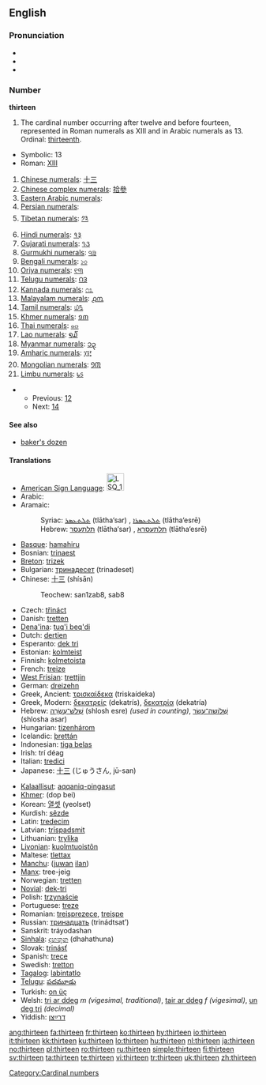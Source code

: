 {{wikipedia}}
==English==

===Pronunciation===
* {{IPA|/θɜː(r)ˈtiːn/}}
* {{audio|en-us-thirteen.ogg|Audio (US)}}
* {{rhymes|iːn}}

===Number===
'''thirteen'''

# The cardinal number occurring after twelve and before fourteen, represented in Roman numerals as XIII and in Arabic numerals as 13. Ordinal: [[thirteenth]].

*Symbolic: 13
*Roman: [[XIII]]
# [[w:Chinese numerals|Chinese numerals]]: [[十三]]
# [[w:Chinese numerals|Chinese complex numerals]]: [[拾參]]
# [[w:Eastern Arabic numerals|Eastern Arabic numerals]]: {{ARchar|[[١٣]]}}
# [[w:Eastern Arabic numerals|Persian numerals]]: {{FAchar|[[۱۳]]}}
# [[w:Indian numerals|Tibetan numerals]]: [[༡༣]]
# [[w:Indian numerals|Hindi numerals]]: [[१३]]
# [[w:Indian numerals|Gujarati numerals]]: [[૧૩]]
# [[w:Indian numerals|Gurmukhi numerals]]: [[੧੩]]
# [[w:Indian numerals|Bengali numerals]]: [[১৩]]
# [[w:Indian numerals|Oriya numerals]]: [[୧୩]]
# [[w:Indian numerals|Telugu numerals]]: [[౧౩]]
# [[w:Indian numerals|Kannada numerals]]: [[೧೩]]
# [[w:Indian numerals|Malayalam numerals]]: [[൧൩]]
# [[w:Indian numerals|Tamil numerals]]: [[௰௩]]
# [[w:Khmer script|Khmer numerals]]: [[១៣]]
# [[w:Thai numerals|Thai numerals]]: [[๑๓]]
# [[w:Lao alphabet|Lao numerals]]: [[໑໓]]
# [[w:Burmese alphabet|Myanmar numerals]]: [[၁၃]]
# [[w:Amharic language|Amharic numerals]]: [[፲፫]]
# [[w:Mongolian alphabet|Mongolian numerals]]: [[᠑᠓]]
# [[w:Limbu language|Limbu numerals]]: [[᥇᥉]]

**Previous: [[twelve|12]]
**Next: [[fourteen|14]]

====See also====
*[[baker's dozen]]

====Translations====
{{top}}
*[[American Sign Language]]: [[Image:LSQ 13.jpg|35px]]
*Arabic: {{Arab|[[ثلاثة عشر]]}} {{IPAchar|(θalāθat ʕášar)}}
*Aramaic:
*:Syriac: [[ܬܠܬܥܣܪ]] (tlātha‘sar) {{m}}, [[ܬܠܬܥܣܪܐ]] (tlātha‘esrē) {{f}}
*:Hebrew: [[תלתעסר]] (tlātha‘sar) {{m}}, [[תלתעסרא]] (tlātha‘esrē) {{f}}
*[[Basque]]: [[hamahiru]]
*Bosnian: [[trinaest]]
*[[Breton]]: [[trizek]]
*Bulgarian: [[тринадесет]] (trinadeset)
*Chinese: [[十三]] (shísān)
*:Teochew: san1zab8, sab8
*Czech: [[třináct]]
*Danish: [[tretten]]
*[[Dena'ina]]: [[tuq'i beq'di]]
*Dutch: [[dertien]] {{f}}
*Esperanto: [[dek tri]]
*Estonian: [[kolmteist]]
*Finnish: [[kolmetoista]]
*French: [[treize]] {{m}}
*[[West Frisian]]: [[trettjin]]
*German: [[dreizehn]] {{f}}
*Greek, Ancient: [[τρισκαίδεκα]] (triskaídeka)
*Greek, Modern: [[δεκατρείς]] (dekatrís), [[δεκατρία]] (dekatría)
*Hebrew: [[שלוש עשרה|שְׁלֹשׁ־עֶשְׂרֵה]] (shlosh esre) {{f}} ''(used in counting)'', [[שלושה עשר|שְׁלוֹשָה־עָשָׂר]] (shlosha asar) {{m}}
*Hungarian: [[tizenhárom]]
*Icelandic: [[þrettán]]
*Indonesian: [[tiga belas]]
*Irish: trí déag
*Italian: [[tredici]] {{m}}
*Japanese: [[十三]] (じゅうさん, jū-san)
{{mid}}
*[[Kalaallisut]]: [[aqqaniq-pingasut]]
*[[Khmer]]: {{KMchar|[[ដប់បី]]}} (dop bei)
*Korean: [[열셋]] (yeolset)
*Kurdish: [[sêzde]]
*Latin: [[tredecim]]
*Latvian: [[trīspadsmit]]
*Lithuanian: [[trylika]]
*[[Livonian]]: [[kuolmtuoistõn]]
*Maltese: [[tlettax]]
*[[Manchu]]: ([[juwan]] [[ilan]])
*[[Manx]]: tree-jeig
*Norwegian: [[tretten]]
*[[Novial]]: [[dek-tri]]
*Polish: [[trzynaście]]
*Portuguese: [[treze]]
*Romanian: [[treisprezece]], [[treişpe]] {{italbrac|informal}}
*Russian: [[тринадцать]] (trinádtsat’)
*Sanskrit: tráyodashan
*[[Sinhala]]: [[දහතුන]] (dhahathuna)
*Slovak: [[trinásť]]
*Spanish: [[trece]]
*Swedish: [[tretton]]
*[[Tagalog]]: [[labintatlo]]
*[[Telugu]]: [[పదమూడు]]
*Turkish: [[on üç]]
*Welsh: [[tri ar ddeg]] ''m (vigesimal, traditional)'', [[tair ar ddeg]] ''f (vigesimal)'', [[un deg tri]] ''(decimal)''
*Yiddish: [[דרײַצן]]
{{bottom}}

[[Category:Cardinal numbers]]

[[ang:thirteen]]
[[fa:thirteen]]
[[fr:thirteen]]
[[ko:thirteen]]
[[hy:thirteen]]
[[io:thirteen]]
[[it:thirteen]]
[[kk:thirteen]]
[[ku:thirteen]]
[[lo:thirteen]]
[[hu:thirteen]]
[[nl:thirteen]]
[[ja:thirteen]]
[[no:thirteen]]
[[pl:thirteen]]
[[ro:thirteen]]
[[ru:thirteen]]
[[simple:thirteen]]
[[fi:thirteen]]
[[sv:thirteen]]
[[ta:thirteen]]
[[te:thirteen]]
[[vi:thirteen]]
[[tr:thirteen]]
[[uk:thirteen]]
[[zh:thirteen]]